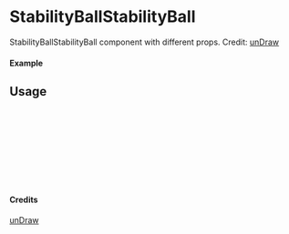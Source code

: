 
<Meta of={StabilityBallStabilityBall} title="unDraw/StabilityBallStabilityBall" />

# StabilityBallStabilityBall

StabilityBallStabilityBall component with different props.
Credit: [unDraw](https://undraw.co/illustrations)

#### Example

<Canvas of={StabilityBallStabilityBall.Primary} />

## Usage

```ts
import { StabilityBallStabilityBall } from "yadl-ui";

const Example = () => {
  return (
      <StabilityBallStabilityBall />
  );
};

export default Example;
```

#### Credits
[unDraw](https://undraw.co/illustrations)
